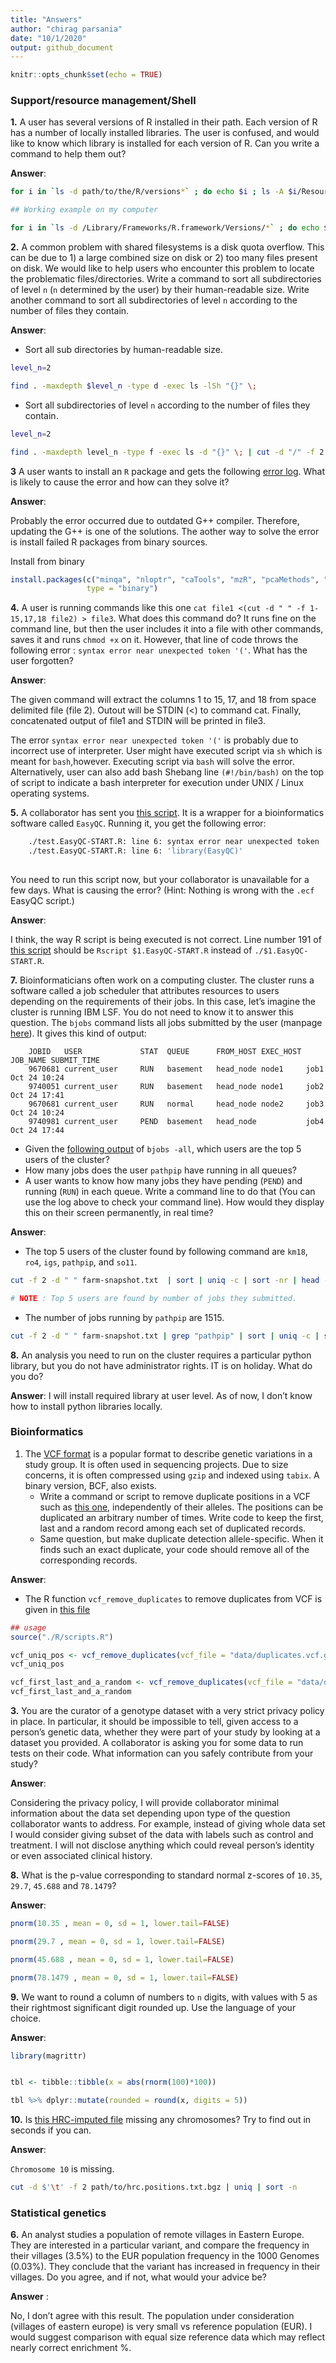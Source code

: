 ```yaml
---
title: "Answers"
author: "chirag parsania"
date: "10/1/2020"
output: github_document
---
```


```r
knitr::opts_chunk$set(echo = TRUE)

```


### Support/resource management/Shell

**1.** A user has several versions of R installed in their path. Each version of R has a number of locally installed libraries. The user is confused, and would like to know which library is installed for each version of R. Can you write a command to help them out?

**Answer**: 

```bash

for i in `ls -d path/to/the/R/versions*` ; do echo $i ; ls -A $i/Resources/library/ ; done 

## Working example on my computer 

for i in `ls -d /Library/Frameworks/R.framework/Versions/*` ; do echo $i ; ls -A $i/Resources/library/ ; done

```

**2.** A common problem with shared filesystems is a disk quota overflow. This can be due to 1) a large combined size on disk or 2) too many files present on disk. We would like to help users who encounter this problem to locate the problematic files/directories. Write a command to sort all subdirectories of level `n` (`n` determined by the user) by their human-readable size. Write another command to sort all subdirectories of level `n` according to the number of files they contain.

**Answer**:

+ Sort all sub directories by human-readable size.

```bash
level_n=2

find . -maxdepth $level_n -type d -exec ls -lSh "{}" \;

```

+ Sort all subdirectories of level `n` according to the number of files they contain.


```bash
level_n=2 

find . -maxdepth level_n -type f -exec ls -d "{}" \; | cut -d "/" -f 2 | sort | uniq -c | sort -n 

```

**3** A user wants to install an `R` package and gets the following [error log](data/error.log). What is likely to cause the error and how can they solve it?

**Answer**:


Probably the error occurred due to outdated G++ compiler. Therefore, updating the G++ is one of the solutions. The aother way to solve the error is install failed R packages from binary sources. 

Install from binary 

```r
install.packages(c("minqa", "nloptr", "caTools", "mzR", "pcaMethods", "ggrepel", "lme4", "gplots", "MSnbase", "MSstats"),
                 type = "binary")
```


**4.** A user is running commands like this one `cat file1 <(cut -d " " -f 1-15,17,18 file2) > file3`. What does this command do? It runs fine on the command line, but then the user includes it into a file with other commands, saves it and runs `chmod +x` on it. However, that line of code throws the following error : `syntax error near unexpected token '('`. What has the user forgotten?

**Answer**:

The given command will extract the columns 1 to 15, 17, and 18 from space delimited file (file 2). Outout will be STDIN (<) to  command cat. Finally, concatenated output of file1 and STDIN will be printed in file3. 

The error `syntax error near unexpected token '('` is probably due to incorrect use of interpreter.  User might have executed script via `sh` which is meant for `bash`,however. Executing script via `bash` will solve the error.  Alternatively, user can also add bash Shebang line `(#!/bin/bash)` on the top of script to indicate a bash interpreter for execution under UNIX / Linux operating systems.


**5.** A collaborator has sent you [this script](data/EasyQCWrapper.sh). It is a wrapper for a bioinformatics software called `EasyQC`.  Running it, you get the following error: 

```bash

    ./test.EasyQC-START.R: line 6: syntax error near unexpected token 'EasyQC'
    ./test.EasyQC-START.R: line 6: 'library(EasyQC)'
    
```

You need to run this script now, but your collaborator is unavailable for a few days. What is causing the error? (Hint: Nothing is wrong with the `.ecf` EasyQC script.)


**Answer**:

I think, the way R script is being executed is not correct. Line number 191 of [this script](data/EasyQCWrapper.sh) should be `Rscript $1.EasyQC-START.R` instead of `./$1.EasyQC-START.R`.


**7.** Bioinformaticians often work on a computing cluster. The cluster runs a software called a job scheduler that attributes resources to users depending on the requirements of their jobs. In this case, let's imagine the cluster is running IBM LSF. You do not need to know it to answer this question. The `bjobs` command lists all jobs submitted by the user (manpage [here](https://www.ibm.com/support/knowledgecenter/en/SSETD4_9.1.2/lsf_command_ref/bjobs.1.html)). It gives this kind of output:
    
```
    JOBID   USER             STAT  QUEUE      FROM_HOST EXEC_HOST JOB_NAME SUBMIT_TIME
    9670681 current_user     RUN   basement   head_node node1     job1     Oct 24 10:24
    9740051 current_user     RUN   basement   head_node node1     job2     Oct 24 17:41
    9670681 current_user     RUN   normal     head_node node2     job3     Oct 24 10:24
    9740981 current_user     PEND  basement   head_node           job4     Oct 24 17:44

```
- Given the [following output](data/farm-snapshot.txt) of `bjobs -all`, which users are the top 5 users of the cluster?
- How many jobs does the user `pathpip` have running in all queues?
- A user wants to know how many jobs they have pending (`PEND`) and running (`RUN`) in each queue. Write a command line to do that (You can use the log above to check your command line). How would they display this on their screen permanently, in real time?

**Answer**:

+ The top 5 users of the cluster found by following command are `km18`, `ro4`, `igs`, `pathpip`, and `so11`. 

```bash

cut -f 2 -d " " farm-snapshot.txt  | sort | uniq -c | sort -nr | head -6

# NOTE : Top 5 users are found by number of jobs they submitted. 

```

+ The number of jobs running by `pathpip` are 1515.  

```bash
cut -f 2 -d " " farm-snapshot.txt | grep "pathpip" | sort | uniq -c | sort -nr 

```

**8.** An analysis you need to run on the cluster requires a particular python library, but you do not have administrator rights. IT is on holiday. What do you do?

**Answer**: I will install required library at user level. As of now, I don't know how to install python libraries locally. 


### Bioinformatics

1. The [VCF format](http://www.internationalgenome.org/wiki/Analysis/vcf4.0/) is a popular format to describe genetic variations in a study group. It is often used in sequencing projects. Due to size concerns, it is often compressed using `gzip` and indexed using `tabix`. A binary version, BCF, also exists.
    - Write a command or script to remove duplicate positions in a VCF such as [this one](data/duplicates.vcf.gz), independently of their alleles. The positions can be duplicated an arbitrary number of times. Write code to keep the first, last and a random record among each set of duplicated records.
    - Same question, but make duplicate detection allele-specific. When it finds such an exact duplicate, your code should remove all of the corresponding records.
    
**Answer**:

+ The R function `vcf_remove_duplicates` to remove duplicates from VCF is given in [this file](R/scripts.R)  

```r

## usage 
source("./R/scripts.R")

vcf_uniq_pos <- vcf_remove_duplicates(vcf_file = "data/duplicates.vcf.gz" ,keep_first_last_and_random = F)
vcf_uniq_pos

vcf_first_last_and_a_random <- vcf_remove_duplicates(vcf_file = "data/duplicates.vcf.gz" ,keep_first_last_and_random = T)
vcf_first_last_and_a_random

```

**3.** You are the curator of a genotype dataset with a very strict privacy policy in place. In particular, it should be impossible to tell, given access to a person's genetic data, whether they were part of your study by looking at a dataset you provided. A collaborator is asking you for some data to run tests on their code. What information can you safely contribute from your study?


**Answer**:

Considering the privacy policy, I will provide collaborator minimal information about the data set depending upon type of the question collaborator wants to address. For example, instead of giving whole data set I would consider giving subset of the data with labels such as control and treatment. I will not disclose anything which could reveal person's identity or even associated clinical history. 


**8.**	What is the p-value corresponding to standard normal z-scores of `10.35`, `29.7`, `45.688` and `78.1479`?

**Answer**:
```r

pnorm(10.35 , mean = 0, sd = 1, lower.tail=FALSE)

pnorm(29.7 , mean = 0, sd = 1, lower.tail=FALSE)

pnorm(45.688 , mean = 0, sd = 1, lower.tail=FALSE)

pnorm(78.1479 , mean = 0, sd = 1, lower.tail=FALSE)

```


**9.**	We want to round a column of numbers to `n` digits, with values with 5 as their rightmost significant digit rounded up. Use the language of your choice.


**Answer**:

``` r

library(magrittr)


tbl <- tibble::tibble(x = abs(rnorm(100)*100))

tbl %>% dplyr::mutate(rounded = round(x, digits = 5))

```
**10.**  Is [this HRC-imputed file](https://drive.google.com/open?id=1dOYlwIlAyz9-i4gVy2sgpQv_4YX9Y5nU) missing any chromosomes? Try to find out in seconds if you can.

**Answer**:

`Chromosome 10` is missing. 

```bash

cut -d $'\t' -f 2 path/to/hrc.positions.txt.bgz | uniq | sort -n

```

### Statistical genetics

**6.** An analyst studies a population of remote villages in Eastern Europe. They are interested in a particular variant, and compare the frequency in their villages (3.5%) to the EUR population frequency in the 1000 Genomes (0.03%). They conclude that the variant has increased in frequency in their villages. Do you agree, and if not, what would your advice be?

**Answer** :

No, I don't agree with this result. The population under consideration (villages of eastern europe) is very small vs reference population (EUR). I would suggest comparison with equal size reference data which may reflect nearly correct enrichment %.  






